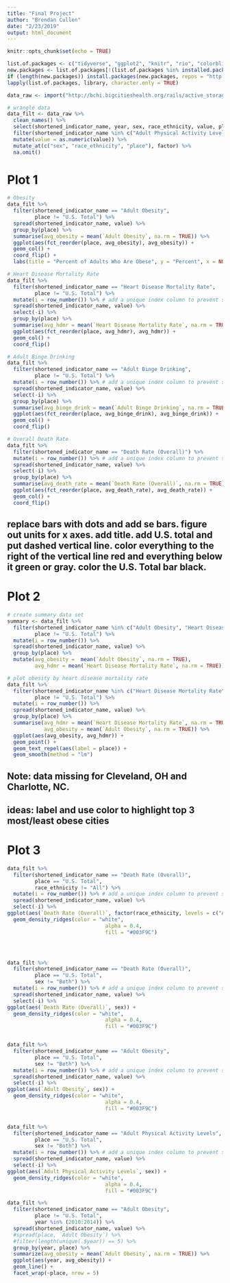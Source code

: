 ```yaml
---
title: "Final Project"
author: "Brendan Cullen"
date: "2/23/2019"
output: html_document
---
```


```r
knitr::opts_chunk$set(echo = TRUE)

list.of.packages <- c("tidyverse", "ggplot2", "knitr", "rio", "colorblindr", "janitor", "magrittr", "ggrepel", "ggridges")
new.packages <- list.of.packages[!(list.of.packages %in% installed.packages()[,"Package"])] 
if (length(new.packages)) install.packages(new.packages, repos = "http://cran.us.r-project.org")
lapply(list.of.packages, library, character.only = TRUE)
```


```r
data_raw <- import("http://bchi.bigcitieshealth.org/rails/active_storage/blobs/eyJfcmFpbHMiOnsibWVzc2FnZSI6IkJBaHBGdz09IiwiZXhwIjpudWxsLCJwdXIiOiJibG9iX2lkIn19--c6b5c30fbd8b79859797e1dc260a06064c8f3864/Current%20BCHI%20Platform%20Dataset%20(7-18)%20-%20Updated%20BCHI%20Platform%20Dataset%20-%20BCHI,%20Phase%20I%20&%20II.csv?disposition=attachment")

# wrangle data
data_filt <- data_raw %>% 
  clean_names() %>% 
  select(shortened_indicator_name, year, sex, race_ethnicity, value, place) %>% 
  filter(shortened_indicator_name %in% c("Adult Physical Activity Levels", "Teen Physical Activity Levels", "Adult Binge Drinking","Adult Obesity","Heart Disease Mortality Rate","Bike Score","Walkability","Median Household Income","Race/Ethnicity","Death Rate (Overall)")) %>% 
  mutate(value = as.numeric(value)) %>% 
  mutate_at(c("sex", "race_ethnicity", "place"), factor) %>% 
  na.omit()
```

# Plot 1 
```r
# Obesity
data_filt %>% 
  filter(shortened_indicator_name == "Adult Obesity",
         place != "U.S. Total") %>% 
  spread(shortened_indicator_name, value) %>% 
  group_by(place) %>% 
  summarise(avg_obesity = mean(`Adult Obesity`, na.rm = TRUE)) %>% 
  ggplot(aes(fct_reorder(place, avg_obesity), avg_obesity)) + 
  geom_col() + 
  coord_flip() + 
  labs(title = "Percent of Adults Who Are Obese", y = "Percent", x = NULL)

# Heart Disease Mortality Rate
data_filt %>% 
  filter(shortened_indicator_name == "Heart Disease Mortality Rate",
         place != "U.S. Total") %>% 
  mutate(i = row_number()) %>% # add a unique index column to prevent spread from   trying to collapse duplicate rows
  spread(shortened_indicator_name, value) %>% 
  select(-i) %>% 
  group_by(place) %>% 
  summarise(avg_hdmr = mean(`Heart Disease Mortality Rate`, na.rm = TRUE)) %>% 
  ggplot(aes(fct_reorder(place, avg_hdmr), avg_hdmr)) + 
  geom_col() + 
  coord_flip()

# Adult Binge Drinking
data_filt %>% 
  filter(shortened_indicator_name == "Adult Binge Drinking",
         place != "U.S. Total") %>% 
  mutate(i = row_number()) %>% # add a unique index column to prevent spread from   trying to collapse duplicate rows
  spread(shortened_indicator_name, value) %>% 
  select(-i) %>% 
  group_by(place) %>% 
  summarise(avg_binge_drink = mean(`Adult Binge Drinking`, na.rm = TRUE)) %>% 
  ggplot(aes(fct_reorder(place, avg_binge_drink), avg_binge_drink)) + 
  geom_col() + 
  coord_flip()

# Overall Death Rate
data_filt %>% 
  filter(shortened_indicator_name == "Death Rate (Overall)") %>% 
  mutate(i = row_number()) %>% # add a unique index column to prevent spread from   trying to collapse duplicate rows
  spread(shortened_indicator_name, value) %>% 
  select(-i) %>% 
  group_by(place) %>% 
  summarise(avg_death_rate = mean(`Death Rate (Overall)`, na.rm = TRUE)) %>% 
  ggplot(aes(fct_reorder(place, avg_death_rate), avg_death_rate)) + 
  geom_col() + 
  coord_flip()
```

## replace bars with dots and add se bars. figure out units for x axes. add title. add U.S. total and put dashed vertical line. color everything to the right of the vertical line red and everything below it green or gray. color the U.S. Total bar black. 


# Plot 2
```r
# create summary data set
summary <- data_filt %>%
  filter(shortened_indicator_name %in% c("Adult Obesity", "Heart Disease Mortality Rate"),
         place != "U.S. Total") %>%
  mutate(i = row_number()) %>%
  spread(shortened_indicator_name, value) %>%
  group_by(place) %>%
  mutate(avg_obesity =  mean(`Adult Obesity`, na.rm = TRUE),
         avg_hdmr = mean(`Heart Disease Mortality Rate`, na.rm = TRUE))

# plot obesity by heart disease mortality rate 
data_filt %>% 
  filter(shortened_indicator_name %in% c("Heart Disease Mortality Rate", "Adult Obesity"),
         place != "U.S. Total") %>% 
  mutate(i = row_number()) %>%
  spread(shortened_indicator_name, value) %>% 
  group_by(place) %>% 
  summarise(avg_hdmr = mean(`Heart Disease Mortality Rate`, na.rm = TRUE),
            avg_obesity = mean(`Adult Obesity`, na.rm = TRUE)) %>% 
  ggplot(aes(avg_obesity, avg_hdmr)) + 
  geom_point() +
  geom_text_repel(aes(label = place)) + 
  geom_smooth(method = "lm")
```

## Note: data missing for Cleveland, OH and Charlotte, NC. 
## ideas: label and use color to highlight top 3 most/least obese cities

# Plot 3

```r

data_filt %>% 
  filter(shortened_indicator_name == "Death Rate (Overall)",
         place == "U.S. Total",
         race_ethnicity != "All") %>% 
  mutate(i = row_number()) %>% # add a unique index column to prevent spread from   trying to collapse duplicate rows
  spread(shortened_indicator_name, value) %>% 
  select(-i) %>% 
ggplot(aes(`Death Rate (Overall)`, factor(race_ethnicity, levels = c("Asian/PI", "Hispanic", "American Indian/Alaska Native", "White", "Black")))) +
  geom_density_ridges(color = "white",
                                alpha = 0.4,
                                fill = "#003F9C")




data_filt %>% 
  filter(shortened_indicator_name == "Death Rate (Overall)",
         place == "U.S. Total",
         sex != "Both") %>% 
  mutate(i = row_number()) %>% # add a unique index column to prevent spread from   trying to collapse duplicate rows
  spread(shortened_indicator_name, value) %>% 
  select(-i) %>% 
ggplot(aes(`Death Rate (Overall)`, sex)) +
  geom_density_ridges(color = "white",
                                alpha = 0.4,
                                fill = "#003F9C")


data_filt %>% 
  filter(shortened_indicator_name == "Adult Obesity",
         place == "U.S. Total",
         sex != "Both") %>% 
  mutate(i = row_number()) %>% # add a unique index column to prevent spread from   trying to collapse duplicate rows
  spread(shortened_indicator_name, value) %>% 
  select(-i) %>% 
ggplot(aes(`Adult Obesity`, sex)) +
  geom_density_ridges(color = "white",
                                alpha = 0.4,
                                fill = "#003F9C")


data_filt %>% 
  filter(shortened_indicator_name == "Adult Physical Activity Levels",
         place == "U.S. Total",
         sex != "Both") %>% 
  mutate(i = row_number()) %>% # add a unique index column to prevent spread from trying to collapse duplicate rows
  spread(shortened_indicator_name, value) %>% 
  select(-i) %>% 
ggplot(aes(`Adult Physical Activity Levels`, sex)) +
  geom_density_ridges(color = "white",
                                alpha = 0.4,
                                fill = "#003F9C")
```


```r
data_filt %>% 
  filter(shortened_indicator_name == "Adult Obesity",
         place != "U.S. Total",
         year %in% (2010:2014)) %>% 
  spread(shortened_indicator_name, value) %>% 
  #spread(place, `Adult Obesity`) %>% 
  #filter(length(unique(.$year)) == 5) %>% 
  group_by(year, place) %>% 
  summarize(avg_obesity = mean(`Adult Obesity`, na.rm = TRUE)) %>% 
  ggplot(aes(year, avg_obesity)) + 
  geom_line() +
  facet_wrap(~place, nrow = 5)


```

